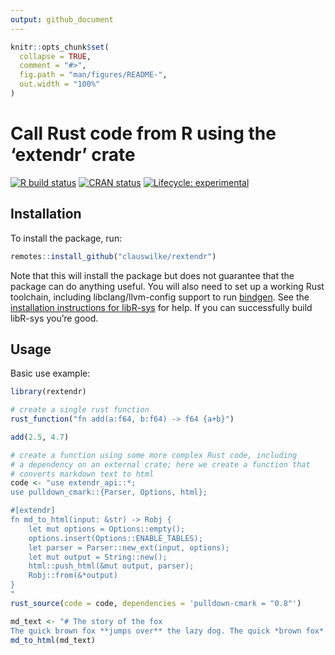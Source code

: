 ```yaml
---
output: github_document
---
```


<!-- README.md is generated from README.Rmd. Please edit that file -->

```r
knitr::opts_chunk$set(
  collapse = TRUE,
  comment = "#>",
  fig.path = "man/figures/README-",
  out.width = "100%"
)
```

# Call Rust code from R using the 'extendr' crate

<!-- badges: start -->
[![R build
status](https://github.com/clauswilke/rextendr/workflows/R-CMD-check/badge.svg)](https://github.com/clauswilke/rextendr/actions)
[![CRAN status](https://www.r-pkg.org/badges/version/rextendr)](https://CRAN.R-project.org/package=rextendr)
[![Lifecycle: experimental](https://img.shields.io/badge/lifecycle-experimental-orange.svg)](https://www.tidyverse.org/lifecycle/#experimental)
<!-- badges: end -->

## Installation

To install the package, run:
```r
remotes::install_github("clauswilke/rextendr")
```

Note that this will install the package but does not guarantee that the package can do anything useful. You will also need to set up a working Rust toolchain, including libclang/llvm-config support to run [bindgen](https://rust-lang.github.io/rust-bindgen/). See the [installation instructions for libR-sys](https://github.com/extendr/libR-sys) for help. If you can successfully build libR-sys you're good.

## Usage

Basic use example:

```r
library(rextendr)

# create a single rust function
rust_function("fn add(a:f64, b:f64) -> f64 {a+b}")

add(2.5, 4.7)

# create a function using some more complex Rust code, including
# a dependency on an external crate; here we create a function that
# converts markdown text to html
code <- "use extendr_api::*;
use pulldown_cmark::{Parser, Options, html};

#[extendr]
fn md_to_html(input: &str) -> Robj {
    let mut options = Options::empty();
    options.insert(Options::ENABLE_TABLES);
    let parser = Parser::new_ext(input, options);
    let mut output = String::new();
    html::push_html(&mut output, parser);
    Robj::from(&*output)
}
"
rust_source(code = code, dependencies = 'pulldown-cmark = "0.8"')

md_text <- "# The story of the fox
The quick brown fox **jumps over** the lazy dog. The quick *brown fox* jumps over the lazy dog."
md_to_html(md_text)

```

